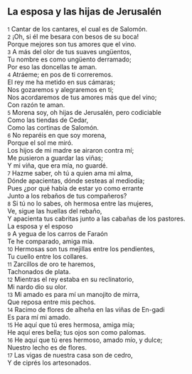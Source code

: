 == La esposa y las hijas de Jerusalén ==

{{anchor|1}} <small>1</small> Cantar de los cantares, el cual es de Salomón.<br>
{{anchor|2}} <small>2</small> ¡Oh, si él me besara con besos de su boca!<br>
Porque mejores son tus amores que el vino.<br>
{{anchor|3}} <small>3</small> A más del olor de tus suaves ungüentos,<br>
Tu nombre es como ungüento derramado;<br>
Por eso las doncellas te aman.<br>
{{anchor|4}} <small>4</small> Atráeme; en pos de ti correremos.<br>
El rey me ha metido en sus cámaras;<br>
Nos gozaremos y alegraremos en ti;<br>
Nos acordaremos de tus amores más que del vino;<br>
Con razón te aman.<br>
{{anchor|5}} <small>5</small> Morena soy, oh hijas de Jerusalén, pero codiciable<br>
Como las tiendas de Cedar,<br>
Como las cortinas de Salomón.<br>
{{anchor|6}} <small>6</small> No reparéis en que soy morena,<br>
Porque el sol me miró.<br>
Los hijos de mi madre se airaron contra mí;<br>
Me pusieron a guardar las viñas;<br>
Y mi viña, que era mía, no guardé.<br>
{{anchor|7}} <small>7</small> Hazme saber, oh tú a quien ama mi alma,<br>
Dónde apacientas, dónde sesteas al mediodía;<br>
Pues ¿por qué había de estar yo como errante<br>
Junto a los rebaños de tus compañeros?<br>
{{anchor|8}} <small>8</small> Si tú no lo sabes, oh hermosa entre las mujeres,<br>
Ve, sigue las huellas del rebaño,<br>
Y apacienta tus cabritas junto a las cabañas de los pastores.<br>
La esposa y el esposo<br>
{{anchor|9}} <small>9</small> A yegua de los carros de Faraón<br>
Te he comparado, amiga mía.<br>
{{anchor|10}} <small>10</small> Hermosas son tus mejillas entre los pendientes,<br>
Tu cuello entre los collares.<br>
{{anchor|11}} <small>11</small> Zarcillos de oro te haremos,<br>
Tachonados de plata.<br>
{{anchor|12}} <small>12</small> Mientras el rey estaba en su reclinatorio,<br>
Mi nardo dio su olor.<br>
{{anchor|13}} <small>13</small> Mi amado es para mí un manojito de mirra,<br>
Que reposa entre mis pechos.<br>
{{anchor|14}} <small>14</small> Racimo de flores de alheña en las viñas de En-gadi<br>
Es para mí mi amado.<br>
{{anchor|15}} <small>15</small> He aquí que tú eres hermosa, amiga mía;<br>
He aquí eres bella; tus ojos son como palomas.<br>
{{anchor|16}} <small>16</small> He aquí que tú eres hermoso, amado mío, y dulce;<br>
Nuestro lecho es de flores.<br>
{{anchor|17}} <small>17</small> Las vigas de nuestra casa son de cedro,<br>
Y de ciprés los artesonados.<br>
